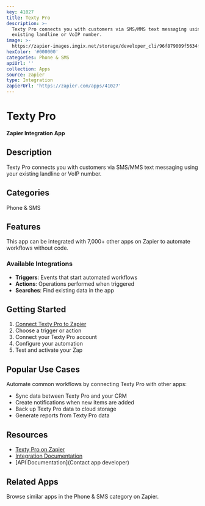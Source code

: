 ```yaml
---
key: 41027
title: Texty Pro
description: >-
  Texty Pro connects you with customers via SMS/MMS text messaging using your
  existing landline or VoIP number.
image: >-
  https://zapier-images.imgix.net/storage/developer_cli/96f879009f5634f7c6aa8264e1d25f9b.png?auto=format%2Ccompress&ixlib=python-3.0.0&q=50
hexColor: '#000000'
categories: Phone & SMS
apiUrl: ''
collection: Apps
source: zapier
type: Integration
zapierUrl: 'https://zapier.com/apps/41027'
---
```

# Texty Pro

**Zapier Integration App**

## Description

Texty Pro connects you with customers via SMS/MMS text messaging using your existing landline or VoIP number.

## Categories

Phone & SMS

## Features

This app can be integrated with 7,000+ other apps on Zapier to automate workflows without code.

### Available Integrations

- **Triggers**: Events that start automated workflows
- **Actions**: Operations performed when triggered
- **Searches**: Find existing data in the app

## Getting Started

1. [Connect Texty Pro to Zapier](https://zapier.com/apps/41027)
2. Choose a trigger or action
3. Connect your Texty Pro account
4. Configure your automation
5. Test and activate your Zap

## Popular Use Cases

Automate common workflows by connecting Texty Pro with other apps:

- Sync data between Texty Pro and your CRM
- Create notifications when new items are added
- Back up Texty Pro data to cloud storage
- Generate reports from Texty Pro data

## Resources

- [Texty Pro on Zapier](https://zapier.com/apps/41027)
- [Integration Documentation](https://zapier.com/apps/41027/integrations)
- [API Documentation](Contact app developer)

## Related Apps

Browse similar apps in the Phone & SMS category on Zapier.
